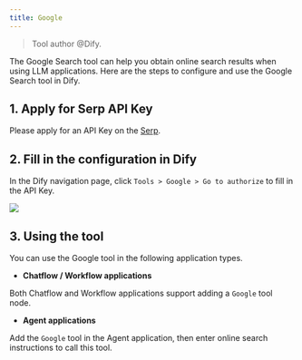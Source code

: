 ```yaml
---
title: Google
---
```


> Tool author @Dify.

The Google Search tool can help you obtain online search results when using LLM applications. Here are the steps to configure and use the Google Search tool in Dify.

## 1. Apply for Serp API Key

Please apply for an API Key on the [Serp](https://serpapi.com/dashboard).

## 2. Fill in the configuration in Dify

In the Dify navigation page, click `Tools > Google > Go to authorize` to fill in the API Key.

![](../../../.gitbook/assets/tools-google.png)

## 3. Using the tool

You can use the Google tool in the following application types.

* **Chatflow / Workflow applications**

Both Chatflow and Workflow applications support adding a `Google` tool node.

* **Agent applications**

Add the `Google` tool in the Agent application, then enter online search instructions to call this tool.
